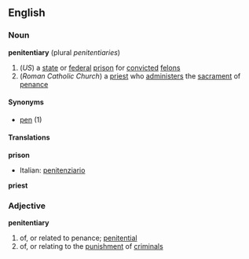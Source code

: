 ==English==
===Noun===
'''penitentiary'''  (plural ''penitentiaries'')
#(''US'') a [[state]] or [[federal]] [[prison]] for [[convicted]] [[felon]]s
#(''Roman Catholic Church'') a [[priest]] who [[administer]]s the [[sacrament]] of [[penance]]
====Synonyms====
*[[pen]] (1)
====Translations====
'''prison'''
{{top}}
*Italian: [[penitenziario]]
{{mid}}

{{bottom}}
'''priest'''
===Adjective===
'''penitentiary'''
# of, or related to penance; [[penitential]]
# of, or relating to the [[punishment]] of [[criminal]]s